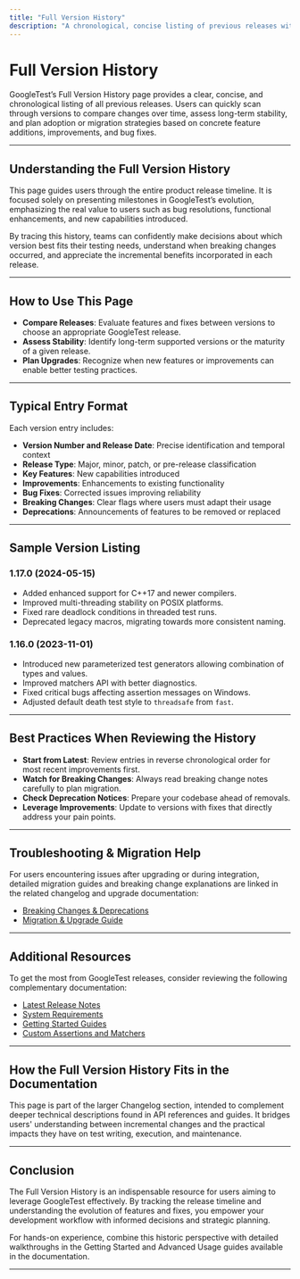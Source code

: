```yaml
---
title: "Full Version History"
description: "A chronological, concise listing of previous releases with clear highlights of added features, enhancements, and patches. Oriented for users comparing releases or assessing long-term adoption strategies."
---
```


# Full Version History

GoogleTest’s Full Version History page provides a clear, concise, and chronological listing of all previous releases. Users can quickly scan through versions to compare changes over time, assess long-term stability, and plan adoption or migration strategies based on concrete feature additions, improvements, and bug fixes.

---

## Understanding the Full Version History

This page guides users through the entire product release timeline. It is focused solely on presenting milestones in GoogleTest’s evolution, emphasizing the real value to users such as bug resolutions, functional enhancements, and new capabilities introduced.

By tracing this history, teams can confidently make decisions about which version best fits their testing needs, understand when breaking changes occurred, and appreciate the incremental benefits incorporated in each release.

---

## How to Use This Page

- **Compare Releases**: Evaluate features and fixes between versions to choose an appropriate GoogleTest release.
- **Assess Stability**: Identify long-term supported versions or the maturity of a given release.
- **Plan Upgrades**: Recognize when new features or improvements can enable better testing practices.

---

## Typical Entry Format

Each version entry includes:

- **Version Number and Release Date**: Precise identification and temporal context
- **Release Type**: Major, minor, patch, or pre-release classification
- **Key Features**: New capabilities introduced
- **Improvements**: Enhancements to existing functionality
- **Bug Fixes**: Corrected issues improving reliability
- **Breaking Changes**: Clear flags where users must adapt their usage
- **Deprecations**: Announcements of features to be removed or replaced

---

## Sample Version Listing

### 1.17.0 (2024-05-15)
- Added enhanced support for C++17 and newer compilers.
- Improved multi-threading stability on POSIX platforms.
- Fixed rare deadlock conditions in threaded test runs.
- Deprecated legacy macros, migrating towards more consistent naming.

### 1.16.0 (2023-11-01)
- Introduced new parameterized test generators allowing combination of types and values.
- Improved matchers API with better diagnostics.
- Fixed critical bugs affecting assertion messages on Windows.
- Adjusted default death test style to `threadsafe` from `fast`.

---

## Best Practices When Reviewing the History

- **Start from Latest**: Review entries in reverse chronological order for most recent improvements first.
- **Watch for Breaking Changes**: Always read breaking change notes carefully to plan migration.
- **Check Deprecation Notices**: Prepare your codebase ahead of removals.
- **Leverage Improvements**: Update to versions with fixes that directly address your pain points.

---

## Troubleshooting & Migration Help

For users encountering issues after upgrading or during integration, detailed migration guides and breaking change explanations are linked in the related changelog and upgrade documentation:

- [Breaking Changes & Deprecations](https://github.com/google/googletest/blob/main/docs/changelog/breaking-changes-guidance/breaking-changes.md)
- [Migration & Upgrade Guide](https://github.com/google/googletest/blob/main/docs/changelog/breaking-changes-guidance/migration-upgrade-guide.md)

---

## Additional Resources

To get the most from GoogleTest releases, consider reviewing the following complementary documentation:

- [Latest Release Notes](https://github.com/google/googletest/releases/latest)
- [System Requirements](https://github.com/google/googletest/blob/main/docs/getting-started/setup-requirements/system-prerequisites.md)
- [Getting Started Guides](https://github.com/google/googletest/blob/main/docs/overview/getting-started-overview/quick-feature-tour.md)
- [Custom Assertions and Matchers](https://github.com/google/googletest/blob/main/docs/api-reference/advanced-features/custom-assertions-and-printers.mdx)

---

## How the Full Version History Fits in the Documentation

This page is part of the larger Changelog section, intended to complement deeper technical descriptions found in API references and guides. It bridges users' understanding between incremental changes and the practical impacts they have on test writing, execution, and maintenance.

---

## Conclusion

The Full Version History is an indispensable resource for users aiming to leverage GoogleTest effectively. By tracking the release timeline and understanding the evolution of features and fixes, you empower your development workflow with informed decisions and strategic planning.

For hands-on experience, combine this historic perspective with detailed walkthroughs in the Getting Started and Advanced Usage guides available in the documentation.


---